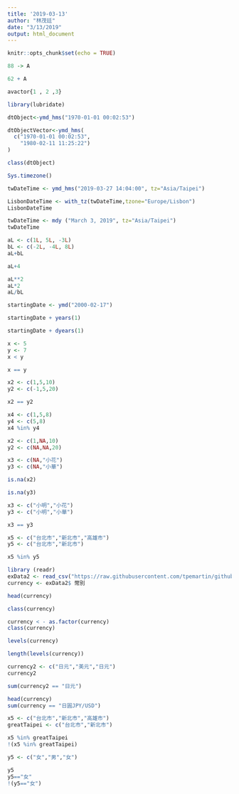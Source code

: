 ```yaml
---
title: '2019-03-13'
author: "林茂廷"
date: "3/13/2019"
output: html_document
---
```


```r
knitr::opts_chunk$set(echo = TRUE)
```

```r
88 -> A
```


```r
62 + A  
```

```r
avactor{1 , 2 ,3}
```

```r
library(lubridate)
```
```r
dtObject<-ymd_hms("1970-01-01 00:02:53") 
```

```r
dtObjectVector<-ymd_hms(
  c("1970-01-01 00:02:53",
    "1980-02-11 11:25:22")
)
```

```r
class(dtObject)
```

```r
Sys.timezone()
```
```r
twDateTime <- ymd_hms("2019-03-27 14:04:00", tz="Asia/Taipei")
```

```r
LisbonDateTime <- with_tz(twDateTime,tzone="Europe/Lisbon")
LisbonDateTime
```
```r
twDateTime <- mdy ("March 3, 2019", tz="Asia/Taipei")
twDateTime
```
```r
aL <- c(1L, 5L, -3L)
bL <- c(-2L, -4L, 8L)
aL+bL
```

```r
aL+4
```
```r
aL**2
aL*2
aL/bL
```
```r
startingDate <- ymd("2000-02-17")
```

```r
startingDate + years(1)
```
```r
startingDate + dyears(1)
```
```r
x <- 5
y <- 7
x < y
```

```r
x == y
```

```r
x2 <- c(1,5,10)
y2 <- c(-1,5,20)
```
```r
x2 == y2
```
```r
x4 <- c(1,5,8)
y4 <- c(5,8)
x4 %in% y4
```
```r
x2 <- c(1,NA,10)
y2 <- c(NA,NA,20)

x3 <- c(NA,"小花")
y3 <- c(NA,"小華")

is.na(x2)
```
```r
is.na(y3)
```

```r
x3 <- c("小明","小花")
y3 <- c("小明","小華")
```

```r
x3 == y3
```
```r
x5 <- c("台北市","新北市","高雄市")
y5 <- c("台北市","新北市")

x5 %in% y5
```



```r
library (readr)
exData2 <- read_csv("https://raw.githubusercontent.com/tpemartin/github-data/master/exData2.csv")
currency <- exData2$ 幣別
```
```r
head(currency)
```
```r
class(currency)
```
```r
currency < - as.factor(currency)
class(currency)
```

```r
levels(currency)
```

```r
length(levels(currency))
```

```r
currency2 <- c("日元","美元","日元")
currency2
```


```r
sum(currency2 == "日元")
```

```r
head(currency)
sum(currency == "日圓JPY/USD")
```
```r
x5 <- c("台北市","新北市","高雄市")
greatTaipei <- c("台北市","新北市")

x5 %in% greatTaipei
!(x5 %in% greatTaipei)
```

```r
y5 <- c("女","男","女")

y5
y5=="女"
!(y5=="女")
```

